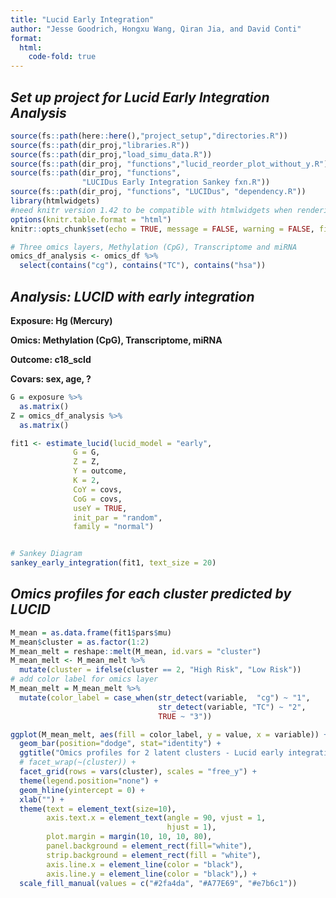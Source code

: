 ```yaml
---
title: "Lucid Early Integration"
author: "Jesse Goodrich, Hongxu Wang, Qiran Jia, and David Conti"
format: 
  html:
    code-fold: true
---
```


## *Set up project for Lucid Early Integration Analysis*

```r
source(fs::path(here::here(),"project_setup","directories.R"))
source(fs::path(dir_proj,"libraries.R"))
source(fs::path(dir_proj,"load_simu_data.R"))
source(fs::path(dir_proj, "functions","lucid_reorder_plot_without_y.R"))
source(fs::path(dir_proj, "functions",
                "LUCIDus Early Integration Sankey fxn.R"))
source(fs::path(dir_proj, "functions", "LUCIDus", "dependency.R"))
library(htmlwidgets)
#need knitr version 1.42 to be compatible with htmlwidgets when rendering
options(knitr.table.format = "html")
knitr::opts_chunk$set(echo = TRUE, message = FALSE, warning = FALSE, fig.height= 15, fig.width= 12,collapse = TRUE)
```

```r
# Three omics layers, Methylation (CpG), Transcriptome and miRNA
omics_df_analysis <- omics_df %>% 
  select(contains("cg"), contains("TC"), contains("hsa"))
```

## *Analysis: LUCID with early integration*

**Exposure: Hg (Mercury)**

**Omics: Methylation (CpG), Transcriptome, miRNA**

**Outcome: c18_scld**

**Covars: sex, age, ?**

```r
G = exposure %>%
  as.matrix()
Z = omics_df_analysis %>% 
  as.matrix()

fit1 <- estimate_lucid(lucid_model = "early",
              G = G,
              Z = Z,
              Y = outcome, 
              K = 2,
              CoY = covs,
              CoG = covs,
              useY = TRUE,
              init_par = "random",
              family = "normal")


# Sankey Diagram
sankey_early_integration(fit1, text_size = 20)
```

## *Omics profiles for each cluster predicted by LUCID*

```r
M_mean = as.data.frame(fit1$pars$mu)
M_mean$cluster = as.factor(1:2)
M_mean_melt = reshape::melt(M_mean, id.vars = "cluster") 
M_mean_melt <- M_mean_melt %>% 
  mutate(cluster = ifelse(cluster == 2, "High Risk", "Low Risk"))
# add color label for omics layer
M_mean_melt = M_mean_melt %>%
  mutate(color_label = case_when(str_detect(variable,  "cg") ~ "1", 
                                 str_detect(variable, "TC") ~ "2", 
                                 TRUE ~ "3"))

ggplot(M_mean_melt, aes(fill = color_label, y = value, x = variable)) +
  geom_bar(position="dodge", stat="identity") +
  ggtitle("Omics profiles for 2 latent clusters - Lucid early integration") +
  # facet_wrap(~(cluster)) +
  facet_grid(rows = vars(cluster), scales = "free_y") +
  theme(legend.position="none") +
  geom_hline(yintercept = 0) +
  xlab("") +
  theme(text = element_text(size=10),
        axis.text.x = element_text(angle = 90, vjust = 1,
                                   hjust = 1),
        plot.margin = margin(10, 10, 10, 80),
        panel.background = element_rect(fill="white"), 
        strip.background = element_rect(fill = "white"),
        axis.line.x = element_line(color = "black"),
        axis.line.y = element_line(color = "black"),) +
  scale_fill_manual(values = c("#2fa4da", "#A77E69", "#e7b6c1"))

```
